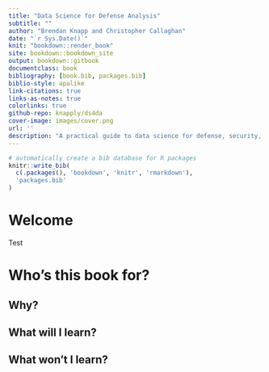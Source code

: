 ```yaml
---
title: "Data Science for Defense Analysis"
subtitle: ""
author: "Brendan Knapp and Christopher Callaghan"
date: "`r Sys.Date()`"
knit: "bookdown::render_book"
site: bookdown::bookdown_site
output: bookdown::gitbook
documentclass: book
bibliography: [book.bib, packages.bib]
biblio-style: apalike
link-citations: true
links-as-notes: true
colorlinks: true
github-repo: knapply/ds4da
cover-image: images/cover.png
url: ''
description: "A practical guide to data science for defense, security, intelligence, and law enforcement analysts."
---
```


```r
# automatically create a bib database for R packages
knitr::write_bib(
  c(.packages(), 'bookdown', 'knitr', 'rmarkdown'),
  'packages.bib'
)
```

# Welcome {-}

Test

# Who's this book for? {-}

## Why? {-}

## What will I learn? {-}

## What won't I learn? {-}